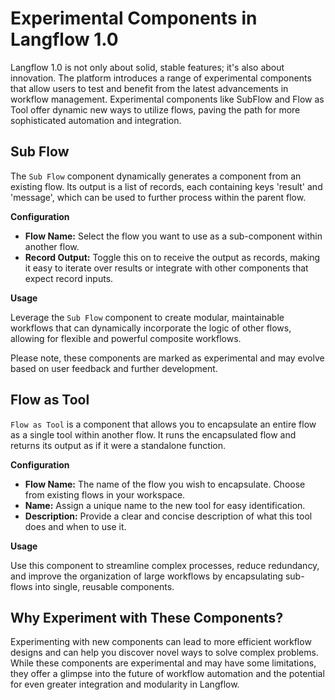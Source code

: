 # Experimental Components in Langflow 1.0

Langflow 1.0 is not only about solid, stable features; it's also about innovation. The platform introduces a range of experimental components that allow users to test and benefit from the latest advancements in workflow management. Experimental components like SubFlow and Flow as Tool offer dynamic new ways to utilize flows, paving the path for more sophisticated automation and integration.

## Sub Flow

The `Sub Flow` component dynamically generates a component from an existing flow. Its output is a list of records, each containing keys 'result' and 'message', which can be used to further process within the parent flow.

**Configuration**

- **Flow Name:** Select the flow you want to use as a sub-component within another flow.
- **Record Output:** Toggle this on to receive the output as records, making it easy to iterate over results or integrate with other components that expect record inputs.

**Usage**

Leverage the `Sub Flow` component to create modular, maintainable workflows that can dynamically incorporate the logic of other flows, allowing for flexible and powerful composite workflows.

Please note, these components are marked as experimental and may evolve based on user feedback and further development.

## Flow as Tool

`Flow as Tool` is a component that allows you to encapsulate an entire flow as a single tool within another flow. It runs the encapsulated flow and returns its output as if it were a standalone function.

**Configuration**

- **Flow Name:** The name of the flow you wish to encapsulate. Choose from existing flows in your workspace.
- **Name:** Assign a unique name to the new tool for easy identification.
- **Description:** Provide a clear and concise description of what this tool does and when to use it.

**Usage**

Use this component to streamline complex processes, reduce redundancy, and improve the organization of large workflows by encapsulating sub-flows into single, reusable components.


## Why Experiment with These Components?

Experimenting with new components can lead to more efficient workflow designs and can help you discover novel ways to solve complex problems. While these components are experimental and may have some limitations, they offer a glimpse into the future of workflow automation and the potential for even greater integration and modularity in Langflow.